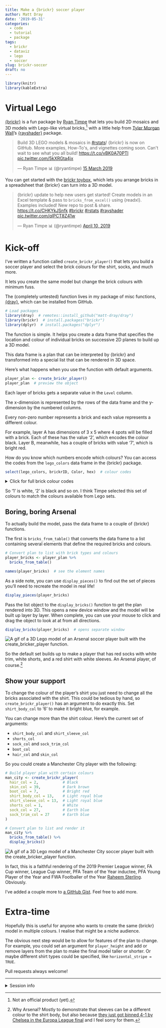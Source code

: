 ```yaml
---
title: Make a {brickr} soccer player
author: Matt Dray
date: '2019-05-31'
categories:
  - code
  - tutorial
  - package
tags:
  - brickr
  - dataviz
  - lego
  - soccer
slug: brickr-soccer
draft: no
---
```


```r
library(knitr)
library(kableExtra)
```

# Virtual Lego

[{brickr}](https://github.com/ryantimpe/brickr) is a fun package by [Ryan Timpe](http://www.ryantimpe.com/) that lets you build 2D mosaics and 3D models with Lego-like virtual bricks,[^timpe] with a little help from [Tyler Morgan Wall](https://www.tylermw.com/)'s [{rayshader}](https://github.com/tylermorganwall/rayshader) package.

<blockquote class="twitter-tweet" data-lang="en-gb"><p lang="en" dir="ltr">Build 3D LEGO models &amp; mosaics in <a href="https://twitter.com/hashtag/rstats?src=hash&amp;ref_src=twsrc%5Etfw">#rstats</a>! {brickr} is now on GitHub. More examples, How-To&#39;s, and vignettes coming soon. Can&#39;t wait to see what you all build! <a href="https://t.co/vBK0A70PTl">https://t.co/vBK0A70PTl</a> <a href="https://t.co/5kXRGta4jx">pic.twitter.com/5kXRGta4jx</a></p>&mdash; Ryan Timpe 📊 (@ryantimpe) <a href="https://twitter.com/ryantimpe/status/1106572408918605824?ref_src=twsrc%5Etfw">15 March 2019</a></blockquote>
<script async src="https://platform.twitter.com/widgets.js" charset="utf-8"></script>


You can get started with the [brickr toybox](https://github.com/ryantimpe/brickr_toybox), which lets you arrange bricks in a spreadsheet that {brickr} can turn into a 3D model.

<blockquote class="twitter-tweet" data-lang="en"><p lang="en" dir="ltr">{brickr} update to help new users get started! Create models in an Excel template &amp; pass to `bricks_from_excel()` using {readxl}. Examples included! New repo to post &amp; share. <a href="https://t.co/CHKYkJSnfk">https://t.co/CHKYkJSnfk</a> <a href="https://twitter.com/hashtag/brickr?src=hash&amp;ref_src=twsrc%5Etfw">#brickr</a> <a href="https://twitter.com/hashtag/rstats?src=hash&amp;ref_src=twsrc%5Etfw">#rstats</a> <a href="https://twitter.com/hashtag/rayshader?src=hash&amp;ref_src=twsrc%5Etfw">#rayshader</a> <a href="https://t.co/qIPCT8Z41w">pic.twitter.com/qIPCT8Z41w</a></p>&mdash; Ryan Timpe 📊 (@ryantimpe) <a href="https://twitter.com/ryantimpe/status/1116042824657641474?ref_src=twsrc%5Etfw">April 10, 2019</a></blockquote>
<script async src="https://platform.twitter.com/widgets.js" charset="utf-8"></script>


# Kick-off

I've written a function called `create_brickr_player()` that lets you build a soccer player and select the brick colours for the shirt, socks, and much more.

It lets you create the same model but change the brick colours with minimum fuss. 

The (completely untested) function lives in my package of misc functions, [{dray}](https://matt-dray.github.io/dray/), which can be installed from GitHub. 

```r
# Load packages
library(dray)  # remotes::install_github("matt-dray/dray")
library(brickr)  # install.packages("brickr")
library(dplyr)  # install.packages("dplyr")
```

The function is simple. It helps you create a data frame that specifies the location and colour of individual bricks on successive 2D planes to build up a 3D model.

This data frame is a plan that can be interpreted by {brickr} and transformed into a special list that can be rendered in 3D space.

Here's what happens when you use the function with default arguments. 

```r
player_plan <- create_brickr_player()
player_plan  # preview the object
```

Each layer of bricks gets a separate value in the `Level` column. 

The x-dimension is represented by the rows of the data frame and the y-dimension by the numbered columns.

Every non-zero number represents a brick and each value represents a different colour. 

For example, layer A has dimensions of 3 x 5 where 4 spots will be filled with a brick. Each of these has the value '2', which encodes the colour black. Layer B, meanwhile, has a couple of bricks with value '7', which is bright red.

How do you know which numbers encode which colours? You can access the codes from the `lego_colors` data frame in the {brickr} package.

```r
select(lego_colors, brickrID, Color, hex)  # colour codes
```

<details><summary>Click for full brick colour codes</summary>
```r
lego_colors %>% 
  mutate(
    hex = cell_spec(hex, "html", background = factor(brickrID, lego_colors$brickrID, lego_colors$hex))
  ) %>% 
  select(`Colour ID` = brickrID, Colour = Color, `Hex code` = hex) %>% 
  kable(format = "html", escape = FALSE) %>%
  kable_styling("striped", full_width = TRUE)
```
</details>

So '1' is white, '2' is black and so on. I think Timpe selected this set of colours to match the colours available from Lego sets. 

## Boring, boring Arsenal

To actually build the model, pass the data frame to a couple of {brickr} functions.

The first is `bricks_from_table()` that converts the data frame to a list containing several elements that define the required bricks and colours. 

```r
# Convert plan to list with brick types and colours
player_bricks <- player_plan %>%
  bricks_from_table()

names(player_bricks)  # see the element names
```

As a side note, you can use `display_pieces()` to find out the set of pieces you'll need to recreate the model in real life!

```r
display_pieces(player_bricks)
```

Pass the list object to the `display_bricks()` function to get the plan rendered into 3D. This opens a new device window and the model will be built up layer by layer. When complete, you can use your mouse to click and drag the object to look at at from all directions.

```r
display_bricks(player_bricks)  # opens separate window
```

<img src="/post/2019-05-31-make-a-brickr-soccer-player_files/arsenal.gif" alt="A gif of a 3D Lego model of an Arsenal soccer player built with the create_bricker_player function.">

So the default set builds up to make a player that has red socks with white trim, white shorts, and a red shirt with white sleeves. An Arsenal player, of course.[^arsenal]

## Show your support

To change the colour of the player's shirt you just need to change all the bricks associated with the shirt. This could be tedious by hand, so `create_brickr_player()` has an argument to do exactly this. Set `shirt_body_col` to '6' to make it bright blue, for example.

You can change more than the shirt colour. Here's the current set of arguments:

* `shirt_body_col` and `shirt_sleeve_col`
* `shorts_col`
* `sock_col` and `sock_trim_col`
* `boot_col`
* `hair_col` and `skin_col`

So you could create a Manchester City player with the following:

```r
# Build player plan with certain colours
man_city <- create_brickr_player(
  hair_col = 2,           # Black
  skin_col = 39,          # Dark brown
  boot_col = 7,           # Bright red
  shirt_body_col = 13,    # Light royal blue
  shirt_sleeve_col = 13,  # Light royal blue
  shorts_col = 1,         # White
  sock_col = 27,          # Earth blue
  sock_trim_col = 27      # Earth blue
)

# Convert plan to list and render it
man_city %>%
  bricks_from_table() %>%
  display_bricks()
```

<img src="/post/2019-05-31-make-a-brickr-soccer-player_files/raheem.gif" alt="A gif of a 3D Lego model of a Manchester City soccer player built with the create_bricker_player function.">

In fact, this is a faithful rendering of the 2019 Premier League winner, FA Cup winner, League Cup winner, PFA Team of the Year inductee, PFA Young Player of the Year and FWA Footballer of the Year [Raheem Sterling](https://en.wikipedia.org/wiki/Raheem_Sterling). Obviously.

I've added a couple more to [a GitHub Gist](https://gist.github.com/matt-dray/b075e1f2cb5da93a656b6e6e70990c44). Feel free to add more.

# Extra-time

Hopefully this is useful for anyone who wants to create the same {brickr} model in multiple colours. I realise that might be a niche audience.

The obvious next step would be to allow for features of the plan to change. For example, you could set an argument for `player_height` and add or remove layers from the plan to make the final model taller or shorter. Or maybe different shirt types could be specified, like `horizontal_stripe = TRUE`.

Pull requests always welcome!

---

<details><summary>Session info</summary>
```r
paste("Last updated", Sys.Date())
sessionInfo()
```
</details>

[^timpe]: Not an official product (yet).
[^arsenal]: Why Arsenal? Mostly to demonstrate that sleeves can be a different colour to the shirt body, but also because [they just got binned 4-1 by Chelsea in the Europa League final](https://en.wikipedia.org/wiki/2019_UEFA_Europa_League_Final) and I feel sorry for them. 